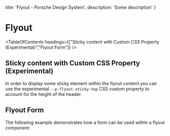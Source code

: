 
  title: 'Flyout - Porsche Design System',
  description: 'Some description'
}

# Flyout <ComponentStatus tagName="p-flyout"></ComponentStatus>

<TableOfContents headings={["Sticky content with Custom CSS Property (Experimental)","Flyout Form"]} />

## Sticky content with Custom CSS Property (Experimental)

In order to display some sticky element within the flyout content you can use the experimental `--p-flyout-sticky-top`
CSS custom property to account for the height of the header.

<ComponentStory story={flyoutStoryStickyTop} />

[//]: # (## TODO: add example, currently left out because of complex sytling)
[//]: # (## Flyout with Porsche Grid)

[//]: # ()
[//]: # (The `p-flyout` component makes decent changes to the Porsche Grid to give support if used as slotted content. The)

[//]: # (following example shows the visualization of the Porsche Grid when used inside the flyout component:)

[//]: # ()
[//]: # (<ComponentStory story={flyoutStoryGrid} />)

## Flyout Form

The following example demonstrates how a form can be used within a flyout component:

<ComponentExample codeSample={flyoutExampleForm} />

